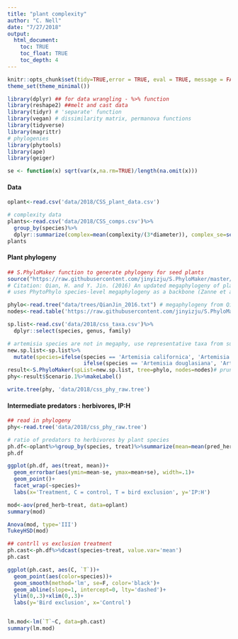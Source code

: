 ```yaml
---
title: "plant complexity"
author: "C. Nell"
date: "7/27/2018"
output: 
  html_document:
    toc: TRUE
    toc_float: TRUE
    toc_depth: 4
---
```


```r
knitr::opts_chunk$set(tidy=TRUE,error = TRUE, eval = TRUE, message = FALSE, warning = FALSE,cache=TRUE, rows.print=5, cols.min.print=4)
theme_set(theme_minimal())

```

```r
library(dplyr) ## for data wrangling - %>% function
library(reshape2) ##melt and cast data
library(tidyr) # 'separate' function
library(vegan) # dissimilarity matrix, permanova functions
library(tidyverse)
library(magrittr)
# phylogenies
library(phytools)
library(ape)
library(geiger)

se <- function(x) sqrt(var(x,na.rm=TRUE)/length(na.omit(x)))
```  
#### Data  
```r
oplant<-read.csv('data/2018/CSS_plant_data.csv')

# complexity data
plants<-read.csv('data/2018/CSS_comps.csv')%>%
  group_by(species)%>%
  dplyr::summarize(complex=mean(complexity/(3*diameter)), complex_se=se(complexity/(3*diameter)))
plants
```  

#### Plant phylogeny  
```r
## S.PhyloMaker function to generate phylogeny for seed plants
source("https://raw.githubusercontent.com/jinyizju/S.PhyloMaker/master/R_codes%20for%20S.PhyloMaker")
# Citation: Qian, H. and Y. Jin. (2016) An updated megaphylogeny of plants, a tool for generating plant phylogenies and an analysis of phylogenetic community structure. Journal of Plant Ecology 9(2): 233–239.
# uses PhytoPhylo species-level megaphylogeny as a backbone (Zanne et al 2014)

phylo<-read.tree("data/trees/QianJin_2016.txt") # megaphylogeny from Qian & Jim 2016 "PhytoPhylo"
nodes<-read.table('https://raw.githubusercontent.com/jinyizju/S.PhyloMaker/master/nodes', fill=TRUE, header=TRUE)# nodes for phylogeny

sp.list<-read.csv('data/2018/css_taxa.csv')%>%
  dplyr::select(species, genus, family)

# artemisia species are not in megaphy, use representative taxa from subgenera for divergence
new.sp.list<-sp.list%>%
  mutate(species=ifelse(species == 'Artemisia californica', 'Artemisia tridentata', 
                        ifelse(species == 'Artemisia douglasiana', 'Artemisia ludoviciana', paste(species))))
result<-S.PhyloMaker(spList=new.sp.list, tree=phylo, nodes=nodes)# prune megaphy to species list
phy<-result$Scenario.1%>%makeLabel()

write.tree(phy, 'data/2018/css_phy_raw.tree')
```  

#### Intermediate predators : herbivores, IP:H  
```r
## read in phylogeny
phy<-read.tree('data/2018/css_phy_raw.tree')
```
```r
# ratio of predators to herbivores by plant species
ph.df<-oplant%>%group_by(species, treat)%>%summarize(mean=mean(pred_herb, na.rm=TRUE), se=se(pred_herb))
ph.df

ggplot(ph.df, aes(treat, mean))+
  geom_errorbar(aes(ymin=mean-se, ymax=mean+se), width=.1)+
  geom_point()+
  facet_wrap(~species)+
  labs(x='Treatment, C = control, T = bird exclusion', y='IP:H')

mod<-aov(pred_herb~treat, data=oplant)
summary(mod)

Anova(mod, type='III')
TukeyHSD(mod)
```
```r
## contrll vs exclusion treatment
ph.cast<-ph.df%>%dcast(species~treat, value.var='mean')
ph.cast

ggplot(ph.cast, aes(C, `T`))+
  geom_point(aes(color=species))+
  geom_smooth(method='lm', se=F, color='black')+
  geom_abline(slope=1, intercept=0, lty='dashed')+
  ylim(0,.3)+xlim(0,.3)+
  labs(y='Bird exclusion', x='Control')


lm.mod<-lm(`T`~C, data=ph.cast)
summary(lm.mod)
```  


